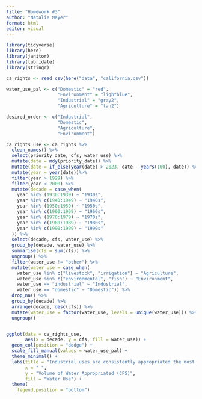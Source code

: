 ```yaml
---
title: "Homework #3"
author: "Natalie Mayer"
format: html
editor: visual
---
```


```r
library(tidyverse)
library(here)
library(janitor)
library(lubridate)
library(stringr)

ca_rights <- read_csv(here("data", "california.csv"))

```


```r
water_use_pal <- c("Domestic" = "red", 
                   "Environment" = "lightblue", 
                   "Industrial" = "gray2", 
                   "Agriculture" = "tan2")

desired_order <- c("Industrial",
                   "Domestic", 
                   "Agriculture", 
                   "Environment")

ca_rights_use <- ca_rights %>%
  clean_names() %>%
  select(priority_date, cfs, water_use) %>%
  mutate(date = mdy(priority_date)) %>%
  mutate(date = if_else(year(date) > 2023, date - years(100), date)) %>%
  mutate(year = year(date))%>%
  filter(year > 1929) %>%
  filter(year < 2000) %>%
  mutate(decade = case_when(
    year %in% (1930:1939) ~ "1930s", 
    year %in% c(1940:1949) ~ "1940s", 
    year %in% (1950:1959) ~ "1950s", 
    year %in% c(1960:1969) ~ "1960s",
    year %in% (1970:1979) ~ "1970s", 
    year %in% c(1980:1989) ~ "1980s",
    year %in% c(1990:1999) ~ "1990s"
  )) %>%
  select(decade, cfs, water_use) %>%
  group_by(decade, water_use) %>%
  summarise(cfs = sum(cfs)) %>%
  ungroup() %>%
  filter(water_use != "other") %>%
  mutate(water_use = case_when(
    water_use %in% c("livestock", "irrigation") ~ "Agriculture",
    water_use %in% c("environmental", "fish") ~ "Environment",
    water_use == "industrial" ~ "Industrial",
    water_use == "domestic" ~ "Domestic")) %>%
  drop_na() %>%
  group_by(decade) %>%
  arrange(decade, desc(cfs)) %>%
  mutate(water_use = factor(water_use, levels = unique(water_use))) %>%
  ungroup()


ggplot(data = ca_rights_use, 
       aes(x = decade, y = cfs, fill = water_use)) + 
  geom_col(position = "dodge") + 
  scale_fill_manual(values = water_use_pal) + 
  theme_minimal() + 
  labs(title = "Industrial uses are consistently appropriated the most water rights in California", 
       x = " ", 
       y = "Volume of Water Appropriated (CFS)", 
       fill = "Water Use") + 
  theme(
    legend.position = "bottom")

```



